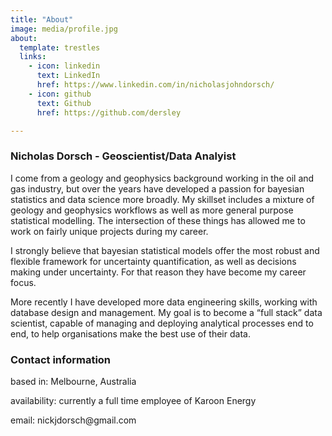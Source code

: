 ```yaml
---
title: "About"
image: media/profile.jpg
about:
  template: trestles
  links:
    - icon: linkedin
      text: LinkedIn
      href: https://www.linkedin.com/in/nicholasjohndorsch/
    - icon: github
      text: Github
      href: https://github.com/dersley

---
```


### Nicholas Dorsch - Geoscientist/Data Analyist
I come from a geology and geophysics background working in the oil and gas industry, but
over the years have developed a passion for bayesian statistics and data science more
broadly. My skillset includes a mixture of geology and geophysics workflows as well as
more general purpose statistical modelling. The intersection of these things has allowed
me to work on fairly unique projects during my career. 

I strongly believe that bayesian statistical models offer the most robust and flexible
framework for uncertainty quantification, as well as decisions making under uncertainty.
For that reason they have become my career focus.

More recently I have developed more data engineering skills, working with database
design and management. My goal is to become a "full stack" data scientist, capable of
managing and deploying analytical processes end to end, to help organisations make the
best use of their data.

### Contact information
based in: Melbourne, Australia

availability: currently a full time employee of Karoon Energy

email: nickjdorsch@gmail.com



